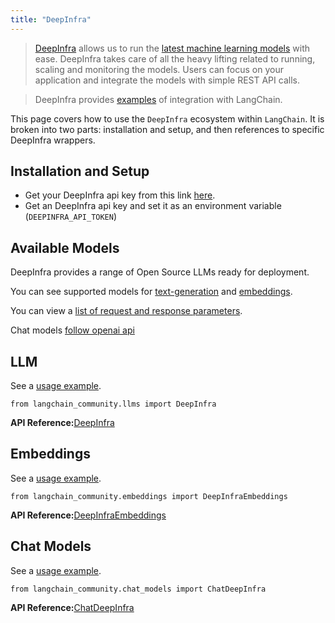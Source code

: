 ```yaml
---
title: "DeepInfra"
---
```


> [DeepInfra](https://deepinfra.com/docs) allows us to run the [latest machine learning models](https://deepinfra.com/models) with ease. DeepInfra takes care of all the heavy lifting related to running, scaling and monitoring the models. Users can focus on your application and integrate the models with simple REST API calls.

> DeepInfra provides [examples](https://deepinfra.com/oss/advanced/langchain) of integration with LangChain.

This page covers how to use the `DeepInfra` ecosystem within `LangChain`. It is broken into two parts: installation and setup, and then references to specific DeepInfra wrappers.

## Installation and Setup

* Get your DeepInfra api key from this link [here](https://deepinfra.com/).
* Get an DeepInfra api key and set it as an environment variable (`DEEPINFRA_API_TOKEN`)

## Available Models

DeepInfra provides a range of Open Source LLMs ready for deployment.

You can see supported models for [text-generation](https://deepinfra.com/models?type=text-generation) and [embeddings](https://deepinfra.com/models?type=embeddings).

You can view a [list of request and response parameters](https://deepinfra.com/meta-llama/Llama-2-70b-chat-hf/api).

Chat models [follow openai api](https://deepinfra.com/meta-llama/Llama-2-70b-chat-hf/api?example=openai-http)

## LLM

See a [usage example](/oss/integrations/llms/deepinfra).

```
from langchain_community.llms import DeepInfra
```

**API Reference:**[DeepInfra](https://python.langchain.com/api_reference/community/llms/langchain_community.llms.deepinfra.DeepInfra.html)

## Embeddings

See a [usage example](/oss/integrations/text_embedding/deepinfra).

```
from langchain_community.embeddings import DeepInfraEmbeddings
```

**API Reference:**[DeepInfraEmbeddings](https://python.langchain.com/api_reference/community/embeddings/langchain_community.embeddings.deepinfra.DeepInfraEmbeddings.html)

## Chat Models

See a [usage example](/oss/integrations/chat/deepinfra).

```
from langchain_community.chat_models import ChatDeepInfra
```

**API Reference:**[ChatDeepInfra](https://python.langchain.com/api_reference/community/chat_models/langchain_community.chat_models.deepinfra.ChatDeepInfra.html)
